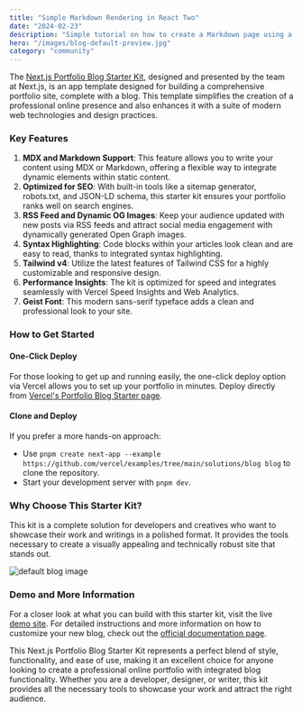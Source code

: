 ```yaml
---
title: "Simple Markdown Rendering in React Two"
date: "2024-02-23"
description: "Simple tutorial on how to create a Markdown page using a server component in React"
hero: "/images/blog-default-preview.jpg"
category: "community"
---
```


The [Next.js Portfolio Blog Starter Kit](https://vercel.com/templates/next.js/portfolio-starter-kit), designed and presented by the team at Next.js, is an app template designed for building a comprehensive portfolio site, complete with a blog. This template simplifies the creation of a professional online presence and also enhances it with a suite of modern web technologies and design practices.

### Key Features

1. **MDX and Markdown Support**: This feature allows you to write your content using MDX or Markdown, offering a flexible way to integrate dynamic elements within static content.
2. **Optimized for SEO**: With built-in tools like a sitemap generator, robots.txt, and JSON-LD schema, this starter kit ensures your portfolio ranks well on search engines.
3. **RSS Feed and Dynamic OG Images**: Keep your audience updated with new posts via RSS feeds and attract social media engagement with dynamically generated Open Graph images.
4. **Syntax Highlighting**: Code blocks within your articles look clean and are easy to read, thanks to integrated syntax highlighting.
5. **Tailwind v4**: Utilize the latest features of Tailwind CSS for a highly customizable and responsive design.
6. **Performance Insights**: The kit is optimized for speed and integrates seamlessly with Vercel Speed Insights and Web Analytics.
7. **Geist Font**: This modern sans-serif typeface adds a clean and professional look to your site.

### How to Get Started

#### One-Click Deploy

For those looking to get up and running easily, the one-click deploy option via Vercel allows you to set up your portfolio in minutes. Deploy directly from [Vercel's Portfolio Blog Starter page](https://vercel.com/templates/next.js/portfolio-starter-kit).

#### Clone and Deploy

If you prefer a more hands-on approach:

- Use `pnpm create next-app --example https://github.com/vercel/examples/tree/main/solutions/blog blog` to clone the repository.
- Start your development server with `pnpm dev`.

### Why Choose This Starter Kit?

This kit is a complete solution for developers and creatives who want to showcase their work and writings in a polished format. It provides the tools necessary to create a visually appealing and technically robust site that stands out.

![default blog image](/images/blog-default-preview.jpg)

### Demo and More Information

For a closer look at what you can build with this starter kit, visit the live [demo site](https://portfolio-blog-starter.vercel.app). For detailed instructions and more information on how to customize your new blog, check out the [official documentation page](https://vercel.com/templates/next.js/portfolio-starter-kit).

This Next.js Portfolio Blog Starter Kit represents a perfect blend of style, functionality, and ease of use, making it an excellent choice for anyone looking to create a professional online portfolio with integrated blog functionality. Whether you are a developer, designer, or writer, this kit provides all the necessary tools to showcase your work and attract the right audience.
